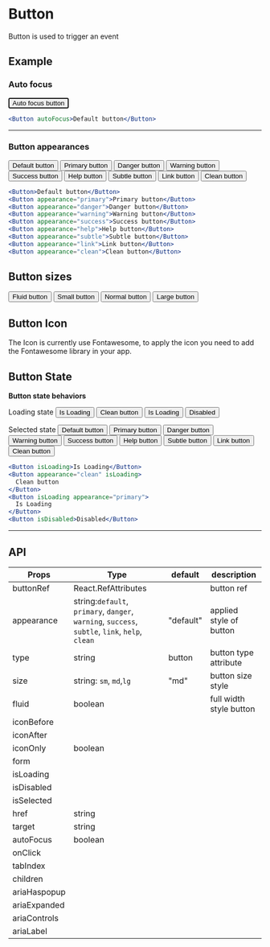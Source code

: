 # Button

Button is used to trigger an event

## Example

### Auto focus

<Button autoFocus>Auto focus button</Button>

```jsx
<Button autoFocus>Default button</Button>
```

---

### Button appearances

<ButtonGroup>
  <Button>Default button</Button>
  <Button appearance="primary">Primary button</Button>
  <Button appearance="danger">Danger button</Button>
  <Button appearance="warning">Warning button</Button>
  <Button appearance="success">Success button</Button>
  <Button appearance="help">Help button</Button>
</ButtonGroup>
<Box m={2} />
<ButtonGroup>
  <Button appearance="subtle">Subtle button</Button>
  <Button appearance="link">Link button</Button>
  <Button appearance="clean">Clean button</Button>
</ButtonGroup>

```jsx
<Button>Default button</Button>
<Button appearance="primary">Primary button</Button>
<Button appearance="danger">Danger button</Button>
<Button appearance="warning">Warning button</Button>
<Button appearance="success">Success button</Button>
<Button appearance="help">Help button</Button>
<Button appearance="subtle">Subtle button</Button>
<Button appearance="link">Link button</Button>
<Button appearance="clean">Clean button</Button>
```

## Button sizes

<Button appearance="primary" fluid>
  Fluid button
</Button>
<Box m={2} />
<ButtonGroup>
  <Button size="sm">Small button</Button>
  <Button size="md">Normal button</Button>
  <Button size="lg">Large button</Button>
</ButtonGroup>

## Button Icon

The Icon is currently use Fontawesome, to apply the icon you need to
add the Fontawesome library in your app.

## Button State

**Button state behaviors**

Loading state
<ButtonGroup>
<Button isLoading>Is Loading</Button>
<Button appearance="clean" isLoading>
Clean button
</Button>
<Button isLoading appearance="primary">
Is Loading
</Button>
<Button isDisabled>Disabled</Button>
</ButtonGroup>
<Box m={2} />

Selected state
<ButtonGroup>
<Button isSelected>Default button</Button>
<Button isSelected appearance="primary">Primary button</Button>
<Button isSelected appearance="danger">Danger button</Button>
<Button isSelected appearance="warning">Warning button</Button>
<Button isSelected appearance="success">Success button</Button>
</ButtonGroup>
<Box m={2} />
<ButtonGroup>
<Button isSelected appearance="help">Help button</Button>
<Button isSelected appearance="subtle">Subtle button</Button>
<Button isSelected appearance="link">Link button</Button>
<Button isSelected appearance="clean">Clean button</Button>
</ButtonGroup>

```jsx
<Button isLoading>Is Loading</Button>
<Button appearance="clean" isLoading>
  Clean button
</Button>
<Button isLoading appearance="primary">
  Is Loading
</Button>
<Button isDisabled>Disabled</Button>
```

---

## API

| Props        | Type                                                                                           | default   | description             |
| ------------ | ---------------------------------------------------------------------------------------------- | --------- | ----------------------- |
| buttonRef    | React.RefAttributes                                                                            |           | button ref              |
| appearance   | string:`default`, `primary`, `danger`, `warning`, `success`, `subtle`, `link`, `help`, `clean` | "default" | applied style of button |
| type         | string                                                                                         | button    | button type attribute   |
| size         | string: `sm`, `md`,`lg`                                                                        | "md"      | button size style       |
| fluid        | boolean                                                                                        |           | full width style button |
| iconBefore   |                                                                                                |           |                         |
| iconAfter    |                                                                                                |           |                         |
| iconOnly     | boolean                                                                                        |           |                         |
| form         |                                                                                                |           |                         |
| isLoading    |                                                                                                |           |                         |
| isDisabled   |                                                                                                |           |                         |
| isSelected   |                                                                                                |           |                         |
| href         | string                                                                                         |           |                         |
| target       | string                                                                                         |           |                         |
| autoFocus    | boolean                                                                                        |           |                         |
| onClick      |                                                                                                |           |                         |
| tabIndex     |                                                                                                |           |                         |
| children     |                                                                                                |           |                         |
| ariaHaspopup |                                                                                                |           |                         |
| ariaExpanded |                                                                                                |           |                         |
| ariaControls |                                                                                                |           |                         |
| ariaLabel    |                                                                                                |           |                         |
